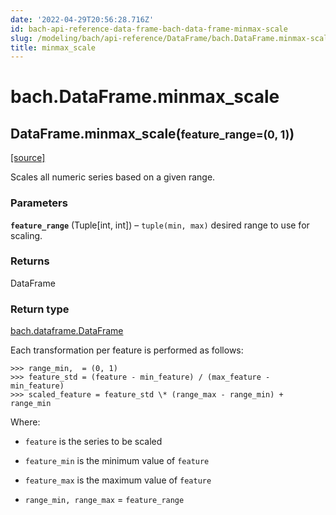 ```yaml
---
date: '2022-04-29T20:56:28.716Z'
id: bach-api-reference-data-frame-bach-data-frame-minmax-scale
slug: /modeling/bach/api-reference/DataFrame/bach.DataFrame.minmax-scale/
title: minmax_scale
---
```


# bach.DataFrame.minmax_scale

<div class="method">

<h2 class="signature-class"><span class="additional-name">DataFrame.</span><span class="name">minmax_scale(</span><small class="parameter-list"><span class="parameter" id="feature_range">feature_range=(0, 1)</span></small>)</h2>


&#8203;<span class="view-source">[[source]](https://github.com/objectiv/objectiv-analytics/blob/main/bach/bach/dataframe.py)</span>

<div class="content">

Scales all numeric series based on a given range.


### Parameters

**`feature_range`** (Tuple[int, int]) – `tuple(min, max)` desired range to use for scaling.



### Returns

DataFrame



### Return type

[bach.dataframe.DataFrame](/docs/modeling/bach/api-reference/DataFrame/bach.DataFrame/#bach.DataFrame)


Each transformation per feature is performed as follows:

```pycon3
>>> range_min,  = (0, 1)
>>> feature_std = (feature - min_feature) / (max_feature - min_feature)
>>> scaled_feature = feature_std \* (range_max - range_min) + range_min
```

Where:
* `feature` is the series to be scaled

* `feature_min` is the minimum value of `feature`

* `feature_max` is the maximum value of `feature`

* `range_min, range_max` = `feature_range`



</div>

</div>
